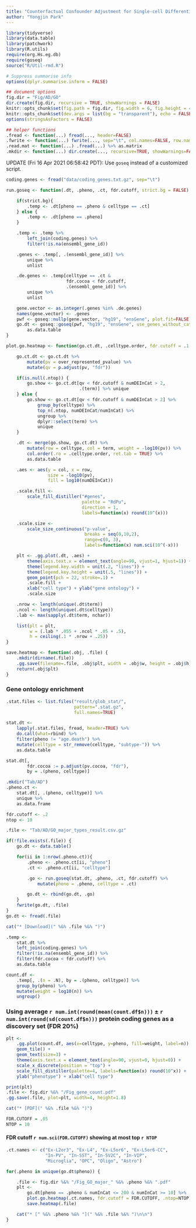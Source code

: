 ```yaml
---
title: "Counterfactual Confounder Adjustment for Single-cell Differential Expression Analysis"
author: "Yongjin Park"
---
```


```r
library(tidyverse)
library(data.table)
library(patchwork)
library(R.utils)
require(org.Hs.eg.db)
require(goseq)
source("R/Util-rmd.R")

# Suppress summarise info
options(dplyr.summarise.inform = FALSE)

## document options
fig.dir = "Fig/AD/GO"
dir.create(fig.dir, recursive = TRUE, showWarnings = FALSE)
knitr::opts_chunk$set(fig.path = fig.dir, fig.width = 6, fig.height = 4)
knitr::opts_chunk$set(dev.args = list(bg = "transparent"), echo = FALSE, include = FALSE)
options(stringsAsFactors = FALSE)

## helper functions
.fread <- function(...) fread(..., header=FALSE)
.fwrite <- function(...) fwrite(..., sep="\t", col.names=FALSE, row.names=FALSE)
.read.mat <- function(...) .fread(...) %>% as.matrix
.mkdir <- function(...) dir.create(..., recursive=TRUE, showWarnings=FALSE)
```

UPDATE (Fri 16 Apr 2021 06:58:42 PDT): Use `goseq` instead of a customized script.

```r
coding.genes <- fread("data/coding_genes.txt.gz", sep="\t")

run.goseq <- function(.dt, .pheno, .ct, fdr.cutoff, strict.bg = FALSE) {

    if(strict.bg){
        .temp <- .dt[pheno == .pheno & celltype == .ct]
    } else {
        .temp <- .dt[pheno == .pheno]
    }

    .temp <- .temp %>%
        left_join(coding.genes) %>%
        filter(!is.na(ensembl_gene_id))

    .genes <- .temp[, .(ensembl_gene_id)] %>%
        unique %>%
        unlist

    .de.genes <- .temp[celltype == .ct &
                       fdr.cocoa < fdr.cutoff,
                       .(ensembl_gene_id)] %>%
        unique %>%
        unlist

    gene.vector <- as.integer(.genes %in% .de.genes)
    names(gene.vector) <- .genes
    pwf <- goseq::nullp(gene.vector, "hg19", "ensGene", plot.fit=FALSE)
    go.dt <- goseq::goseq(pwf, "hg19", "ensGene", use_genes_without_cat = TRUE) %>%
        as.data.table
}

plot.go.heatmap <- function(go.ct.dt, .celltype.order, fdr.cutoff = .1, .ntop = NULL) {

    go.ct.dt <- go.ct.dt %>%
        mutate(pv = over_represented_pvalue) %>% 
        mutate(qv = p.adjust(pv, "fdr"))

    if(is.null(.ntop)) {
        go.show <- go.ct.dt[qv < fdr.cutoff & numDEInCat > 2,
                            .(term)] %>% unique
    } else {
        go.show <- go.ct.dt[qv < fdr.cutoff & numDEInCat > 2] %>%
            group_by(celltype) %>%
            top_n(.ntop, numDEInCat/numInCat) %>%
            ungroup %>%
            dplyr::select(term) %>%
            unique
    }

    .dt <- merge(go.show, go.ct.dt) %>%
        mutate(row = celltype, col = term, weight = -log10(pv)) %>%
        col.order(.ro = .celltype.order, ret.tab = TRUE) %>%
        as.data.table

    .aes <- aes(y = col, x = row,
                size = -log10(pv),
                fill = log10(numDEInCat))

    .scale.fill <-
        scale_fill_distiller("#genes",
                             palette = "RdPu",
                             direction = 1,
                             labels=function(x) round(10^(x)))

    .scale.size <-
        scale_size_continuous("p-value",
                              breaks = seq(0,10,2),
                              range=c(0, 3),
                              labels=function(x) num.sci(10^(-x)))

    plt <- .gg.plot(.dt, .aes) +
        theme(axis.text.x = element_text(angle=90, vjust=1, hjust=1)) +
        theme(legend.key.width = unit(.2, "lines")) +
        theme(legend.key.height = unit(.5, "lines")) +
        geom_point(pch = 22, stroke=.1) +
        .scale.fill +
        xlab("cell type") + ylab("gene ontology") +
        .scale.size

    .nrow <- length(unique(.dt$term))
    .ncol <- length(unique(.dt$celltype))
    .lab <- max(sapply(.dt$term, nchar))

    list(plt = plt,
         w = (.lab * .055 + .ncol * .05 + .5),
         h = ceiling(.1 * .nrow + .25))
}

save.heatmap <- function(.obj, .file) {
    .mkdir(dirname(.file))
    .gg.save(filename=.file, .obj$plt, width = .obj$w, height = .obj$h)
    return(.obj$plt)
}
```

### Gene ontology enrichment


```r
.stat.files <- list.files("result/glob_stat/",
                          pattern=".stat.gz",
                          full.names=TRUE)

stat.dt <-
    lapply(.stat.files, fread, header=TRUE) %>%
    do.call(what=rbind) %>%
    filter(pheno != "age.death") %>%
    mutate(celltype = str_remove(celltype, "subtype-")) %>%
    as.data.table

stat.dt[,
        fdr.cocoa := p.adjust(pv.cocoa, "fdr"),
        by = .(pheno, celltype)]
```


```r
.mkdir("Tab/AD")
.pheno.ct <-
    stat.dt[, .(pheno, celltype)] %>%
    unique %>%
    as.data.frame

fdr.cutoff <- .2
ntop <- 10

.file <- "Tab/AD/GO_major_types_result.csv.gz"

if(!file.exists(.file)) {
    go.dt <- data.table()

    for(ii in 1:nrow(.pheno.ct)){
        .pheno <- .pheno.ct[ii, "pheno"]
        .ct <- .pheno.ct[ii, "celltype"]

        .go <- run.goseq(stat.dt, .pheno, .ct, fdr.cutoff) %>%
            mutate(pheno = .pheno, celltype = .ct)

        go.dt <- rbind(go.dt, .go)
    }
    fwrite(go.dt, .file)
}
go.dt <- fread(.file)
```

```r
cat("* [Download](" %&% .file %&% ")")
```

```r
.temp <-
    stat.dt %>%
    left_join(coding.genes) %>% 
    filter(!is.na(ensembl_gene_id)) %>% 
    filter(fdr.cocoa < fdr.cutoff) %>%
    as.data.table

count.df <-
    .temp[, .(n = .N), by = .(pheno, celltype)] %>%
    group_by(pheno) %>%
    mutate(weight = log10(n)) %>%
    ungroup()
```

### Using average `r num.int(round(mean(count.df$n)))` $\pm$ `r  num.int(round(sd(count.df$n)))` protein coding genes as a discovery set (FDR 20%)

```r
plt <-
    .gg.plot(count.df, aes(x=celltype, y=pheno, fill=weight, label=n)) +
    geom_tile() +
    geom_text(size=3) +
    theme(axis.text.x = element_text(angle=90, vjust=0, hjust=0)) +
    scale_x_discrete(position = "top") +
    scale_fill_distiller(palette=4, labels=function(x) round(10^x)) +
    ylab("phenotype") + xlab("cell type")

print(plt)
.file <- fig.dir %&% "/Fig_gene_count.pdf"
.gg.save(.file, plot=plt, width=4, height=1.8)
```

```r
cat("* [PDF](" %&% .file %&% ")")
```

```r
FDR.CUTOFF = .05
NTOP = 10
```

####  FDR cutoff `r num.sci(FDR.CUTOFF)` showing at most top `r NTOP`

```r
.ct.names <- c("Ex-L2or3", "Ex-L4", "Ex-L5or6", "Ex-L5or6-CC",
               "In-PV", "In-SST", "In-SV2C", "In-VIP",
               "Microglia", "OPC", "Oligo", "Astro")

for(.pheno in unique(go.dt$pheno)) {

    .file <- fig.dir %&% "/Fig_GO_major_" %&% .pheno %&% ".pdf"
    plt <-
        go.dt[pheno == .pheno & numInCat <= 200 & numInCat >= 10] %>%
        plot.go.heatmap(.ct.names, fdr.cutoff = FDR.CUTOFF, .ntop=NTOP) %>%
        save.heatmap(.file)

    cat("* [" %&% .pheno %&% "](" %&% .file %&% ")\n\n")
}
```

